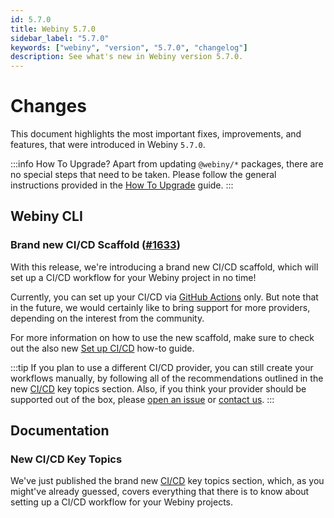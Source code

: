 ```yaml
---
id: 5.7.0
title: Webiny 5.7.0
sidebar_label: "5.7.0"
keywords: ["webiny", "version", "5.7.0", "changelog"]
description: See what's new in Webiny version 5.7.0.
---
```



# Changes

This document highlights the most important fixes, improvements, and features, that were introduced in Webiny `5.7.0`.

:::info How To Upgrade?
Apart from updating `@webiny/*` packages, there are no special steps that need to be taken. Please follow the general instructions provided in the [How To Upgrade](/docs/how-to-guides/upgrade-webiny/overview) guide.
:::

## Webiny CLI

### Brand new CI/CD Scaffold ([#1633](https://github.com/webiny/webiny-js/pull/1633))

With this release, we're introducing a brand new CI/CD scaffold, which will set up a CI/CD workflow for your Webiny project in no time!

<CenteredImage title="New CI/CD Scaffold" src={cicdScaffold}/>

Currently, you can set up your CI/CD via [GitHub Actions](https://github.com/features/actions) only. But note that in the future, we would certainly like to bring support for more providers, depending on the interest from the community.

For more information on how to use the new scaffold, make sure to check out the also new [Set up CI/CD](#/docs/how-to-guides/webiny-cli/scaffolding/ci-cd) how-to guide.

:::tip
If you plan to use a different CI/CD provider, you can still create your workflows manually, by following all of the recommendations outlined in the new [CI/CD](#/docs/key-topics/ci-cd/introduction) key topics section. Also, if you think your provider should be supported out of the box, please [open an issue](https://github.com/webiny/webiny-js/issues/new) or [contact us](https://www.webiny.com/slack).
:::


## Documentation

### New CI/CD Key Topics

We've just published the brand new [CI/CD](#/docs/key-topics/ci-cd/introduction) key topics section, which, as you might've already guessed, covers everything that there is to know about setting up a CI/CD workflow for your Webiny projects.
